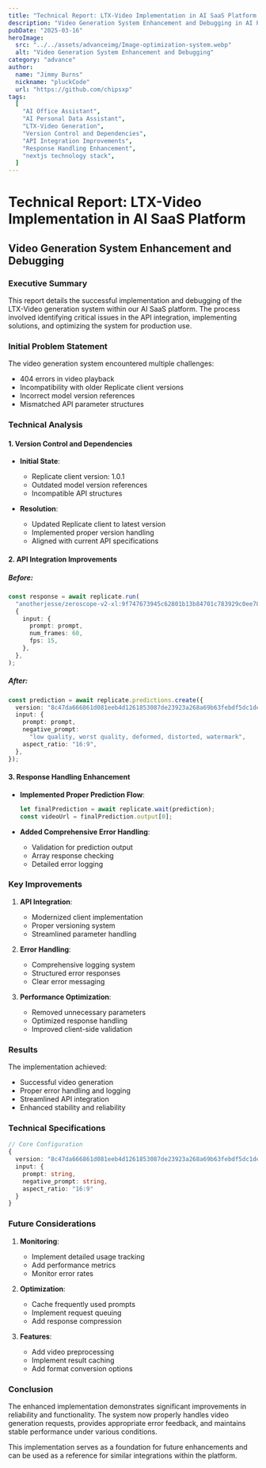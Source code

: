 ```yaml
---
title: "Technical Report: LTX-Video Implementation in AI SaaS Platform in AI Office Assistant"
description: "Video Generation System Enhancement and Debugging in AI Personal Data Assistant"
pubDate: "2025-03-16"
heroImage:
  src: "../../assets/advanceimg/Image-optimization-system.webp"
  alt: "Video Generation System Enhancement and Debugging"
category: "advance"
author:
  name: "Jimmy Burns"
  nickname: "pluckCode"
  url: "https://github.com/chipsxp"
tags:
  [
    "AI Office Assistant",
    "AI Personal Data Assistant",
    "LTX-Video Generation",
    "Version Control and Dependencies",
    "API Integration Improvements",
    "Response Handling Enhancement",
    "nextjs technology stack",
  ]
---
```


# Technical Report: LTX-Video Implementation in AI SaaS Platform

## Video Generation System Enhancement and Debugging

### Executive Summary

This report details the successful implementation and debugging of the LTX-Video generation system within our AI SaaS platform. The process involved identifying critical issues in the API integration, implementing solutions, and optimizing the system for production use.

### Initial Problem Statement

The video generation system encountered multiple challenges:

- 404 errors in video playback
- Incompatibility with older Replicate client versions
- Incorrect model version references
- Mismatched API parameter structures

### Technical Analysis

#### 1. Version Control and Dependencies

- **Initial State**:

  - Replicate client version: 1.0.1
  - Outdated model version references
  - Incompatible API structures

- **Resolution**:
  - Updated Replicate client to latest version
  - Implemented proper version handling
  - Aligned with current API specifications

#### 2. API Integration Improvements

##### Before:

```typescript
const response = await replicate.run(
  "anotherjesse/zeroscope-v2-xl:9f747673945c62801b13b84701c783929c0ee784e4748ec062204894dda1a351",
  {
    input: {
      prompt: prompt,
      num_frames: 60,
      fps: 15,
    },
  },
);
```

##### After:

```typescript
const prediction = await replicate.predictions.create({
  version: "8c47da666861d081eeb4d1261853087de23923a268a69b63febdf5dc1dee08e4",
  input: {
    prompt: prompt,
    negative_prompt:
      "low quality, worst quality, deformed, distorted, watermark",
    aspect_ratio: "16:9",
  },
});
```

#### 3. Response Handling Enhancement

- **Implemented Proper Prediction Flow**:

  ```typescript
  let finalPrediction = await replicate.wait(prediction);
  const videoUrl = finalPrediction.output[0];
  ```

- **Added Comprehensive Error Handling**:
  - Validation for prediction output
  - Array response checking
  - Detailed error logging

### Key Improvements

1. **API Integration**:

   - Modernized client implementation
   - Proper versioning system
   - Streamlined parameter handling

2. **Error Handling**:

   - Comprehensive logging system
   - Structured error responses
   - Clear error messaging

3. **Performance Optimization**:
   - Removed unnecessary parameters
   - Optimized response handling
   - Improved client-side validation

### Results

The implementation achieved:

- Successful video generation
- Proper error handling and logging
- Streamlined API integration
- Enhanced stability and reliability

### Technical Specifications

```typescript
// Core Configuration
{
  version: "8c47da666861d081eeb4d1261853087de23923a268a69b63febdf5dc1dee08e4",
  input: {
    prompt: string,
    negative_prompt: string,
    aspect_ratio: "16:9"
  }
}
```

### Future Considerations

1. **Monitoring**:

   - Implement detailed usage tracking
   - Add performance metrics
   - Monitor error rates

2. **Optimization**:

   - Cache frequently used prompts
   - Implement request queuing
   - Add response compression

3. **Features**:
   - Add video preprocessing
   - Implement result caching
   - Add format conversion options

### Conclusion

The enhanced implementation demonstrates significant improvements in reliability and functionality. The system now properly handles video generation requests, provides appropriate error feedback, and maintains stable performance under various conditions.

This implementation serves as a foundation for future enhancements and can be used as a reference for similar integrations within the platform.
